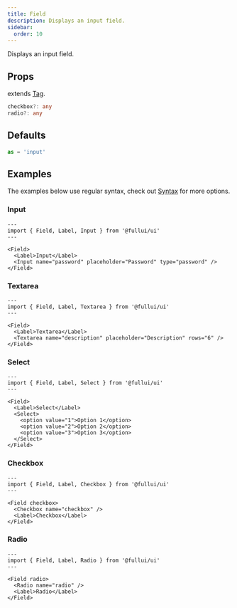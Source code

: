 ```yaml
---
title: Field
description: Displays an input field.
sidebar: 
  order: 10
---
```

Displays an input field.

## Props
extends [Tag](/utility/tag).
```ts
checkbox?: any
radio?: any
```

## Defaults
```ts
as = 'input'
```

## Examples
The examples below use regular syntax, check out [Syntax](/overview/syntax) for more options.

### Input
```astro live
---
import { Field, Label, Input } from '@fullui/ui'
---

<Field>
  <Label>Input</Label>
  <Input name="password" placeholder="Password" type="password" />
</Field>
```

### Textarea
```astro live
---
import { Field, Label, Textarea } from '@fullui/ui'
---

<Field>
  <Label>Textarea</Label>
  <Textarea name="description" placeholder="Description" rows="6" />
</Field>
```

### Select
```astro live
---
import { Field, Label, Select } from '@fullui/ui'
---

<Field>
  <Label>Select</Label>
  <Select>
    <option value="1">Option 1</option>
    <option value="2">Option 2</option>
    <option value="3">Option 3</option>
  </Select>
</Field>
```

### Checkbox
```astro live
---
import { Field, Label, Checkbox } from '@fullui/ui'
---

<Field checkbox>
  <Checkbox name="checkbox" />
  <Label>Checkbox</Label>
</Field>
```

### Radio
```astro live
---
import { Field, Label, Radio } from '@fullui/ui'
---

<Field radio>
  <Radio name="radio" />
  <Label>Radio</Label>
</Field>
```